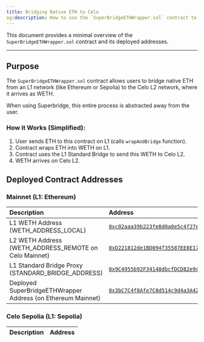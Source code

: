```yaml
---
title: Bridging Native ETH to Celo
og:description: How to use the `SuperBridgeETHWrapper.sol` contract to auto-wrap ETH when bridging from L1 to L2.
---
```


This document provides a minimal overview of the `SuperBridgeETHWrapper.sol` contract and its deployed addresses.

---

## Purpose

The `SuperBridgeETHWrapper.sol` contract allows users to bridge native ETH from an L1 network (like Ethereum or Sepolia) to the Celo L2 network, where it arrives as WETH.

<Info>
When using Superbridge, this entire process is abstracted away from the user.
</Info>

### How it Works (Simplified):

1.  User sends ETH to this contract on L1 (calls `wrapAndBridge` function).
2.  Contract wraps ETH into WETH on L1.
3.  Contract uses the L1 Standard Bridge to send this WETH to Celo L2.
4.  WETH arrives on Celo L2.

## Deployed Contract Addresses

### Mainnet (L1: Ethereum)

| Description                                   | Address                                      |
| :-------------------------------------------- | :------------------------------------------- |
| L1 WETH Address (WETH_ADDRESS_LOCAL)          | [`0xc02aaa39b223fe8d0a0e5c4f27ead9083c756cc2`](https://etherscan.io/address/0xc02aaa39b223fe8d0a0e5c4f27ead9083c756cc2) |
| L2 WETH Address (WETH_ADDRESS_REMOTE on Celo Mainnet) | [`0xD221812de1BD094f35587EE8E174B07B6167D9Af`](https://celoscan.io/address/0xD221812de1BD094f35587EE8E174B07B6167D9Af) |
| L1 Standard Bridge Proxy (STANDARD_BRIDGE_ADDRESS) | [`0x9C4955b92F34148dbcfDCD82e9c9eCe5CF2badfe`](https://etherscan.io/address/0x9C4955b92F34148dbcfDCD82e9c9eCe5CF2badfe) |
| Deployed SuperBridgeETHWrapper Address (on Ethereum Mainnet) | [`0x3bC7C4f8Afe7C8d514c9d4a3A42fb8176BE33c1e`](https://etherscan.io/address/0x3bC7C4f8Afe7C8d514c9d4a3A42fb8176BE33c1e) |

### Celo Sepolia (L1: Sepolia)

| Description                                   | Address                                      |
| :-------------------------------------------- | :------------------------------------------- |
